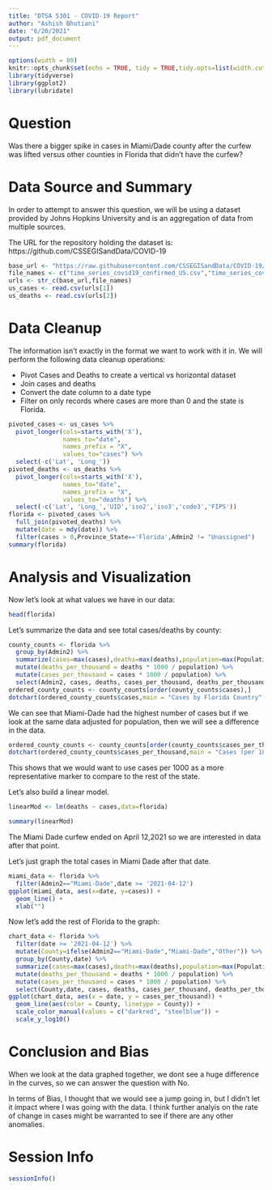 ```yaml
---
title: "DTSA 5301 - COVID-19 Report"
author: "Ashish Bhutiani"
date: "6/20/2021"
output: pdf_document
---
```


```r
options(width = 80)
knitr::opts_chunk$set(echo = TRUE, tidy = TRUE,tidy.opts=list(width.cutoff=60), size="small")
library(tidyverse)
library(ggplot2)
library(lubridate)
```

# Question

Was there a bigger spike in cases in Miami/Dade county after the curfew was lifted versus other counties in Florida that didn't have the curfew?

# Data Source and Summary

In order to attempt to answer this question, we will be using a dataset provided by Johns Hopkins University and is an aggregation of data from multiple sources.

The URL for the repository holding the dataset is: https://github.com/CSSEGISandData/COVID-19

```r
base_url <- "https://raw.githubusercontent.com/CSSEGISandData/COVID-19/master/csse_covid_19_data/csse_covid_19_time_series/"
file_names <- c("time_series_covid19_confirmed_US.csv","time_series_covid19_deaths_US.csv")
urls <- str_c(base_url,file_names)
us_cases <- read.csv(urls[1])
us_deaths <- read.csv(urls[2])
```


# Data Cleanup

The information isn't exactly in the format we want to work with it in. We will perform the following data cleanup operations:

* Pivot Cases and Deaths to create a vertical vs horizontal dataset
* Join cases and deaths
* Convert the date column to a date type
* Filter on only records where cases are more than 0 and the state is Florida.

```r
pivoted_cases <- us_cases %>%
  pivot_longer(cols=starts_with('X'),
               names_to="date",
               names_prefix = "X",
               values_to="cases") %>%
  select(-c('Lat', 'Long_'))
pivoted_deaths <- us_deaths %>%
  pivot_longer(cols=starts_with('X'),
               names_to="date",
               names_prefix = "X",
               values_to="deaths") %>%
  select(-c('Lat', 'Long_','UID','iso2','iso3','code3','FIPS')) 
florida <- pivoted_cases %>%
  full_join(pivoted_deaths) %>%
  mutate(date = mdy(date)) %>%
  filter(cases > 0,Province_State=='Florida',Admin2 != "Unassigned")
summary(florida)
```

# Analysis and Visualization

Now let's look at what values we have in our data:

```r
head(florida)
```

Let's summarize the data and see total cases/deaths by county:

```r
county_counts <- florida %>%
  group_by(Admin2) %>%
  summarize(cases=max(cases),deaths=max(deaths),population=max(Population)) %>%
  mutate(deaths_per_thousand = deaths * 1000 / population) %>%
  mutate(cases_per_thousand = cases * 1000 / population) %>%
  select(Admin2, cases, deaths, cases_per_thousand, deaths_per_thousand, population) 
ordered_county_counts <- county_counts[order(county_counts$cases),]
dotchart(ordered_county_counts$cases,main = "Cases by Florida Country",labels = ordered_county_counts$Admin2, cex=0.4)
```

We can see that Miami-Dade had the highest number of cases but if we look at the same data adjusted for population, then we will see a difference in the data.

```r
ordered_county_counts <- county_counts[order(county_counts$cases_per_thousand),]
dotchart(ordered_county_counts$cases_per_thousand,main = "Cases (per 1000) by Florida Country",labels=ordered_county_counts$Admin2, cex=0.4)
```

This shows that we would want to use cases per 1000 as a more representative marker to compare to the rest of the state.

Let's also build a linear model.

```r
linearMod <- lm(deaths ~ cases,data=florida)

summary(linearMod)
```

The Miami Dade curfew ended on April 12,2021 so we are interested in data after that point.

Let's just graph the total cases in Miami Dade after that date.

```r
miami_data <- florida %>%
  filter(Admin2=="Miami-Dade",date >= '2021-04-12')
ggplot(miami_data, aes(x=date, y=cases)) +
  geom_line() + 
  xlab("")
```

Now let's add the rest of Florida to the graph:
```r
chart_data <- florida %>%
  filter(date >= '2021-04-12') %>%
  mutate(County=ifelse(Admin2=="Miami-Dade","Miami-Dade","Other")) %>%
  group_by(County,date) %>%
  summarize(cases=max(cases),deaths=max(deaths),population=max(Population)) %>%
  mutate(deaths_per_thousand = deaths * 1000 / population) %>%
  mutate(cases_per_thousand = cases * 1000 / population) %>%
  select(County,date, cases, deaths, cases_per_thousand, deaths_per_thousand, population) 
ggplot(chart_data, aes(x = date, y = cases_per_thousand)) + 
  geom_line(aes(color = County, linetype = County)) + 
  scale_color_manual(values = c("darkred", "steelblue")) +
  scale_y_log10()
```


# Conclusion and Bias
When we look at the data graphed together, we dont see a huge difference in the curves, so we can answer the question with No.

In terms of Bias, I thought that we would see a jump going in, but I didn't let it impact where I was going with the data. I think further analyis on the rate of change in cases might be warranted to see if there are any other anomalies.

# Session Info
```r
sessionInfo()
```